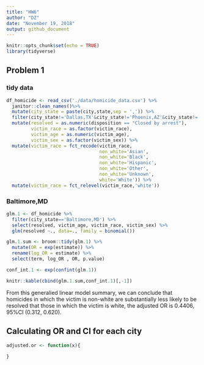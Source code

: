 ```yaml
---
title: "HW6"
author: "DZ"
date: "November 19, 2018"
output: github_document
---
```


```r
knitr::opts_chunk$set(echo = TRUE)
library(tidyverse)
```

## Problem 1

### tidy data
```r
df_homicide <- read_csv('./data/homicide_data.csv') %>%
  janitor::clean_names()%>%
  mutate(city_state = paste(city,state,sep = ',')) %>% 
  filter(city_state!='Dallas,TX'&city_state!='Phoenix,AZ'&city_state!='Kansas City,MO'&city_state!='Tulsa,AL') %>% 
  mutate(resolved = as.numeric(disposition == "Closed by arrest"),
         victim_race = as.factor(victim_race),
         victim_age = as.numeric(victim_age),
         victim_sex = as.factor(victim_sex)) %>% 
  mutate(victim_race = fct_recode(victim_race, 
                                  non_white='Asian',
                                  non_white='Black',
                                  non_white='Hispanic',
                                  non_white='Other',
                                  non_white='Unknown',
                                  white='White')) %>% 
  mutate(victim_race = fct_relevel(victim_race,'white'))
```

### Baltimore,MD
```r
glm.1 <- df_homicide %>% 
  filter(city_state=='Baltimore,MD') %>% 
  select(resolved, victim_age, victim_race, victim_sex) %>% 
  glm(resolved ~., data=., family = binomial()) 

glm.1.sum <- broom::tidy(glm.1) %>% 
  mutate(OR = exp(estimate)) %>%
  rename(log_OR = estimate) %>%
  select(term, log_OR , OR, p.value) 

conf_int.1 <- exp(confint(glm.1))

knitr::kable(cbind(glm.1.sum,conf_int.1)[,-1])

```

From this generalied linear model summary, we can conclude that homicides in which the victim is non-white are substantially less likely to be resolved that those in which the victim is white, the adjusted OR is 0.4406, 95%CI (0.312, 0.620).

## Calculating OR and CI for each city
```r
adjusted.or <- function(x){
  
}
```

